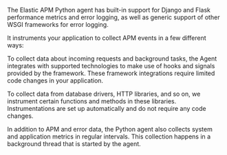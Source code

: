 The Elastic APM Python agent has built-in support for Django and Flask performance metrics and error logging, as well as generic support of other WSGI frameworks for error logging.

It instruments your application to collect APM events in a few different ways:

To collect data about incoming requests and background tasks, the Agent integrates with supported technologies to make use of hooks and signals provided by the framework.
These framework integrations require limited code changes in your application.

To collect data from database drivers, HTTP libraries, and so on,
we instrument certain functions and methods in these libraries.
Instrumentations are set up automatically and do not require any code changes.

In addition to APM and error data,
the Python agent also collects system and application metrics in regular intervals.
This collection happens in a background thread that is started by the agent.